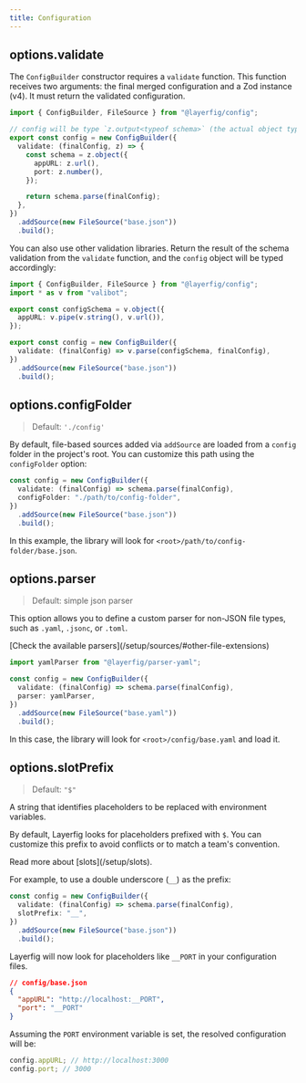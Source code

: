 ```yaml
---
title: Configuration
---
```



## options.validate

The `ConfigBuilder` constructor requires a `validate` function. This function receives two arguments: the final merged configuration and a Zod instance (v4). It must return the validated configuration.

```ts
import { ConfigBuilder, FileSource } from "@layerfig/config";

// config will be type `z.output<typeof schema>` (the actual object type)
export const config = new ConfigBuilder({
  validate: (finalConfig, z) => {
    const schema = z.object({
      appURL: z.url(),
      port: z.number(),
    });

    return schema.parse(finalConfig);
  },
})
  .addSource(new FileSource("base.json"))
  .build();
```

You can also use other validation libraries. Return the result of the schema validation from the `validate` function, and the `config` object will be typed accordingly:

```ts
import { ConfigBuilder, FileSource } from "@layerfig/config";
import * as v from "valibot";

export const configSchema = v.object({
  appURL: v.pipe(v.string(), v.url()),
});

export const config = new ConfigBuilder({
  validate: (finalConfig) => v.parse(configSchema, finalConfig),
})
  .addSource(new FileSource("base.json"))
  .build();
```

## options.configFolder

> Default: `'./config'`

By default, file-based sources added via `addSource` are loaded from a `config` folder in the project's root. You can customize this path using the `configFolder` option:

```ts
const config = new ConfigBuilder({
  validate: (finalConfig) => schema.parse(finalConfig),
  configFolder: "./path/to/config-folder",
})
  .addSource(new FileSource("base.json"))
  .build();
```

In this example, the library will look for `<root>/path/to/config-folder/base.json`.

## options.parser

> Default: simple json parser

This option allows you to define a custom parser for non-JSON file types, such as `.yaml`, `.jsonc`, or `.toml`.

<Aside type="tip">
  [Check the available parsers](/setup/sources/#other-file-extensions)
</Aside>

```ts
import yamlParser from "@layerfig/parser-yaml";

const config = new ConfigBuilder({
  validate: (finalConfig) => schema.parse(finalConfig),
  parser: yamlParser,
})
  .addSource(new FileSource("base.yaml"))
  .build();
```

In this case, the library will look for `<root>/config/base.yaml` and load it.

## options.slotPrefix

> Default: `"$"`

A string that identifies placeholders to be replaced with environment variables.

By default, Layerfig looks for placeholders prefixed with `$`. You can customize this prefix to avoid conflicts or to match a team's convention.

<Aside>Read more about [slots](/setup/slots).</Aside>

For example, to use a double underscore (`__`) as the prefix:

```ts
const config = new ConfigBuilder({
  validate: (finalConfig) => schema.parse(finalConfig),
  slotPrefix: "__",
})
  .addSource(new FileSource("base.json"))
  .build();
```

Layerfig will now look for placeholders like `__PORT` in your configuration files.

```json
// config/base.json
{
  "appURL": "http://localhost:__PORT",
  "port": "__PORT"
}
```

Assuming the `PORT` environment variable is set, the resolved configuration will be:

```js
config.appURL; // http://localhost:3000
config.port; // 3000
```
